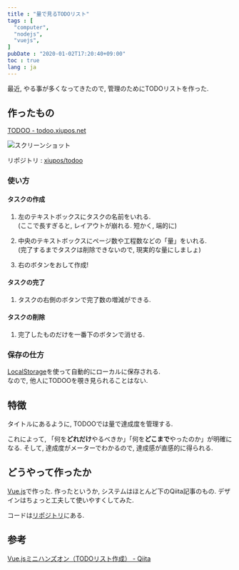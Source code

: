 ```yaml
---
title : "量で見るTODOリスト"
tags : [
  "computer",
  "nodejs",
  "vuejs",
]
pubDate : "2020-01-02T17:20:40+09:00"
toc : true
lang : ja
---
```


最近, やる事が多くなってきたので, 管理のためにTODOリストを作った.

## 作ったもの

[TODOO - todoo.xiupos.net](https://todoo.xiupos.net/)

![スクリーンショット](./todoo-1.png)

リポジトリ : [xiupos/todoo](https://github.com/xiupos/todoo)

### 使い方

#### タスクの作成

1. 左のテキストボックスにタスクの名前をいれる.   
(ここで長すぎると, レイアウトが崩れる. 短かく, 端的に)

1. 中央のテキストボックスにページ数や工程数などの「量」をいれる.   
(完了するまでタスクは削除できないので, 現実的な量にしましょ)

1. 右のボタンをおして作成!

#### タスクの完了

1. タスクの右側のボタンで完了数の増減ができる.

#### タスクの削除

1. 完了したものだけを一番下のボタンで消せる.

### 保存の仕方

[LocalStorage](https://www.w3schools.com/html/html5_webstorage.asp)を使って自動的にローカルに保存される.   
なので, 他人にTODOOを覗き見られることはない.


## 特徴

タイトルにあるように, TODOOでは量で達成度を管理する.

これによって, 「何を**どれだけ**やるべきか」「何を**どこまで**やったのか」が明確になる. そして, 達成度がメーターでわかるので, 達成感が直感的に得られる.

## どうやって作ったか

[Vue.js](https://vuejs.org/)で作った. 作ったというか, システムはほとんど下のQiita記事のもの. デザインはちょっと工夫して使いやすくしてみた.

コードは[リポジトリ](https://github.com/xiupos/todoo)にある.

## 参考

[Vue.jsミニハンズオン（TODOリスト作成） - Qiita](https://qiita.com/moonglows76/items/358ef3cd1566c38ece3a)
